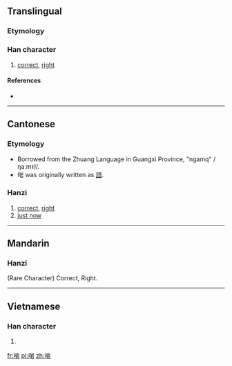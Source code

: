 ==Translingual==

===Etymology===
{{Han compound|口|alt1=口|t1=mouth|岩|ls=psc|c1=s|c2=p}}

===Han character===
{{Han char|rn=30|rad=口|as=08|sn=11|four=|canj=RUMR|ids=⿰口岩}}

# {{context|Cantonese|lang=mul}} [[correct]], [[right]]

====References====
* {{Han ref|kx=0196.261|hdz=10641.081|uh=5571|ud=21873}}

----

==Cantonese==

===Etymology===
* Borrowed from the Zhuang Language in Guangxi Province, "ngamq" /ŋaːm˧˥/.
* 啱 was originally written as [[諳]].

===Hanzi===
{{yue-hanzi|jyut=[[ngaam1]]|y=ngaam1}}
# [[correct]], [[right]]
# [[just now]]

----

==Mandarin==

===Hanzi===
{{cmn-hanzi|pin=[[yān]] ([[yan1]])|wg=yen<sup>1</sup>}}

(Rare Character) Correct, Right.

----

==Vietnamese==

===Han character===
{{vi-hantu|[[nhàm]]|rs=口08}}

# {{defn|lang=vi|sort=口08}}

[[fr:啱]]
[[pl:啱]]
[[zh:啱]]